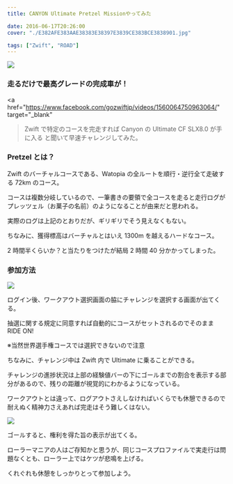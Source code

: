 ---
title: CANYON Ultimate Pretzel Missionやってみた

date: 2016-06-17T20:26:00
cover: "./E382AFE383AAE38383E38397E3839CE383BCE3838901.jpg"

tags: ["Zwift", "ROAD"]
---

![ ](./E382AFE383AAE38383E38397E3839CE383BCE3838901.jpg)

### 走るだけで最高グレードの完成車が！

<a
href="https://www.facebook.com/gozwiftjp/videos/1560064750963064/"
target="\_blank"

> Zwift で特定のコースを完走すれば Canyon の Ultimate CF SLX8.0 が手に入る
> </a>
> と聞いて早速チャレンジしてみた。

### Pretzel とは？

Zwift のバーチャルコースである、Watopia の全ルートを順行・逆行全て走破する 72km のコース。

コースは複数分岐しているので、一筆書きの要領で全コースを走ると走行ログがプレッツェル（お菓子の名前）のようになることが由来だと思われる。

実際のログは上記のとおりだが、ギリギリでそう見えなくもない。

ちなみに、獲得標高はバーチャルとはいえ 1300m を越えるハードなコース。

2 時間半くらいか？と当たりをつけたが結局 2 時間 40 分かかってしまった。

### 参加方法

![ ](./2016-06-18_1056300.jpg)

ログイン後、ワークアウト選択画面の脇にチャレンジを選択する画面が出てくる。

抽選に関する規定に同意すれば自動的にコースがセットされるのでそのまま RIDE ON!

※当然世界選手権コースでは選択できないので注意

ちなみに、チャレンジ中は Zwift 内で Ultimate に乗ることができる。

チャレンジの進捗状況は上部の経験値バーの下にゴールまでの割合を表示する部分があるので、残りの距離が視覚的にわかるようになっている。

ワークアウトとは違って、ログアウトさえしなければいくらでも休憩できるので耐えぬく精神力さえあれば完走はそう難しくはない。

![ ](./2016-06-18_1343425.jpg)

ゴールすると、権利を得た旨の表示が出てくる。

ローラーマニアの人はご存知かと思うが、同じコースプロファイルで実走行は問題なくとも、ローラー上ではケツが悲鳴を上げる。

くれぐれも休憩をしっかりとって参加しよう。

<Amzn asin="B00JJH2ISW">
